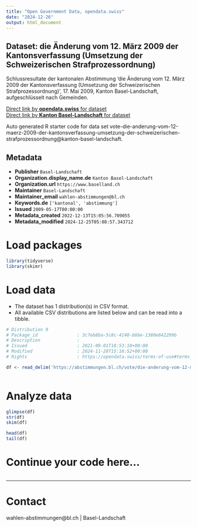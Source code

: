 ```yaml
---
title: "Open Government Data, opendata.swiss"
date: "2024-12-26"
output: html_document
---
```


## Dataset: die Änderung vom 12. März 2009 der Kantonsverfassung (Umsetzung der Schweizerischen Strafprozessordnung)

Schlussresultate der kantonalen Abstimmung 'die Änderung vom 12. März 2009 der Kantonsverfassung (Umsetzung der Schweizerischen Strafprozessordnung)', 17. Mai 2009, Kanton Basel-Landschaft, aufgeschlüsselt nach Gemeinden.

[Direct link by **opendata.swiss** for dataset](https://opendata.swiss/de/dataset/die-anderung-vom-12-marz-2009-der-kantonsverfassung-umsetzung-der-schweizerischen-strafprozesso)<br>
[Direct link by **Kanton Basel-Landschaft** for dataset](https://abstimmungen.bl.ch/vote/die-anderung-vom-12-maerz-2009-der-kantonsverfassung-umsetzung-der-schweizerischen-strafprozessordnung/data)

Auto generated R starter code for data set vote-die-anderung-vom-12-maerz-2009-der-kantonsverfassung-umsetzung-der-schweizerischen-strafprozessordnung@kanton-basel-landschaft.

## Metadata

- **Publisher** `Basel-Landschaft`
- **Organization.display_name.de** `Kanton Basel-Landschaft`
- **Organization.url** `https://www.baselland.ch`
- **Maintainer** `Basel-Landschaft`
- **Maintainer_email** `wahlen-abstimmungen@bl.ch`
- **Keywords.de** `['kantonal', 'abstimmung']`
- **Issued** `2009-05-17T00:00:00`
- **Metadata_created** `2022-12-13T15:05:56.709055`
- **Metadata_modified** `2024-12-25T05:08:57.343712`


# Load packages

```r

library(tidyverse)
library(skimr)

```

# Load data

-   The dataset has 1 distribution(s) in CSV format.
-   All available CSV distributions are listed below and can be read into a tibble.

```r

# Distribution 0
# Package_id               : 3c7eb8ba-5c8c-4140-b6be-1380e842299b
# Description              : 
# Issued                   : 2021-09-01T18:53:10+00:00
# Modified                 : 2024-11-28T15:16:52+00:00
# Rights                   : https://opendata.swiss/terms-of-use#terms_by

df <- read_delim('https://abstimmungen.bl.ch/vote/die-anderung-vom-12-maerz-2009-der-kantonsverfassung-umsetzung-der-schweizerischen-strafprozessordnung/data-csv')



```

# Analyze data

```r

glimpse(df)
str(df)
skim(df)

head(df)
tail(df)

```

# Continue your code here...

```r

```

------------------------------------------------------------------------

# Contact

wahlen-abstimmungen@bl.ch | Basel-Landschaft

